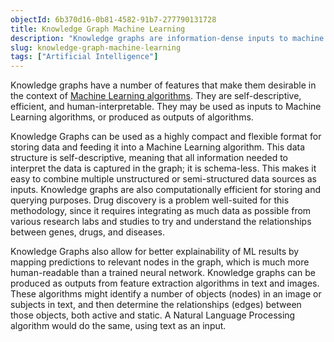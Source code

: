 ```yaml
---
objectId: 6b370d16-0b81-4582-91b7-277790131728
title: Knowledge Graph Machine Learning
description: "Knowledge graphs are information-dense inputs to machine learning algorithms, and can capture more human-readable outputs of algorithms."
slug: knowledge-graph-machine-learning
tags: ["Artificial Intelligence"]
---
```


Knowledge graphs have a number of features that make them desirable in the context of [Machine Learning algorithms](https://hash.ai/glossary/machine-learning). They are self-descriptive, efficient, and human-interpretable.
They may be used as inputs to Machine Learning algorithms, or produced as outputs of algorithms.

Knowledge Graphs can be used as a highly compact and flexible format for storing data and feeding it into a Machine Learning algorithm. This data structure is self-descriptive, meaning that all information needed to interpret the data is captured in the graph; it is schema-less. This makes it easy to combine multiple unstructured or semi-structured data sources as inputs. Knowledge graphs are also computationally efficient for storing and querying purposes. Drug discovery is a problem well-suited for this methodology, since it requires integrating as much data as possible from various research labs and studies to try and understand the relationships between genes, drugs, and diseases.

Knowledge Graphs also allow for better explainability of ML results by mapping predictions to relevant nodes in the graph, which is much more human-readable than a trained neural network. Knowledge graphs can be produced as outputs from feature extraction algorithms in text and images. These algorithms might identify a number of objects (nodes) in an image or subjects in text, and then determine the relationships (edges) between those objects, both active and static. A Natural Language Processing algorithm would do the same, using text as an input.
